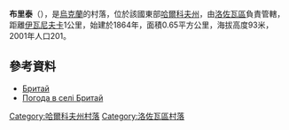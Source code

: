 {{coord|49|3|23|N|36|30|1|E|scale:100000_region:UA|display=title}}

'''布里泰'''（{{lang-uk|Бритай}}），是[[烏克蘭|烏克蘭]]的村落，位於該國東部[[哈爾科夫州|哈爾科夫州]]，由[[洛佐瓦區|洛佐瓦區]]負責管轄，距離[[伊瓦尼夫卡_(洛佐瓦區)|伊瓦尼夫卡]]1公里，始建於1864年，面積0.65平方公里，海拔高度93米，2001年人口201。

==參考資料==
* [http://w1.c1.rada.gov.ua/pls/z7502/A005?rdat1=09.01.2009&rf7571=33713 Бритай]{{dead link|date=2018年2月 |bot=InternetArchiveBot |fix-attempted=yes }}
* [http://weather.in.ua/ua/har'kovskaja/2032 Погода в селі Бритай] {{Wayback|url=http://weather.in.ua/ua/har'kovskaja/2032 |date=20160323025238 }}

{{DEFAULTSORT:Бритай}}
[[Category:哈爾科夫州村落|Category:哈爾科夫州村落]]
[[Category:洛佐瓦區村落|Category:洛佐瓦區村落]]


{{Kharkiv-geo-stub}}